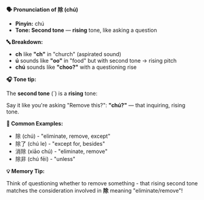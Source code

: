 **🗣️ Pronunciation of 除 (chú)**

- **Pinyin:** chú
- **Tone: Second tone** — **rising** tone, like asking a question

**🔤 Breakdown:**

- **ch** like **"ch"** in "church" (aspirated sound)
- **ú** sounds like **"oo"** in "food" but with second tone → rising pitch
- **chú** sounds like **"choo?"** with a questioning rise

**🎧 Tone tip:**

The **second tone** (´) is a **rising** tone:

Say it like you're asking "Remove this?": **"chú?"** — that inquiring, rising tone.

**📝 Common Examples:**

- 除 (chú) - "eliminate, remove, except"
- 除了 (chú le) - "except for, besides"
- 消除 (xiāo chú) - "eliminate, remove"
- 除非 (chú fēi) - "unless"

**💡 Memory Tip:**

Think of questioning whether to remove something - that rising second tone matches the consideration
involved in **除** meaning "eliminate/remove"!
